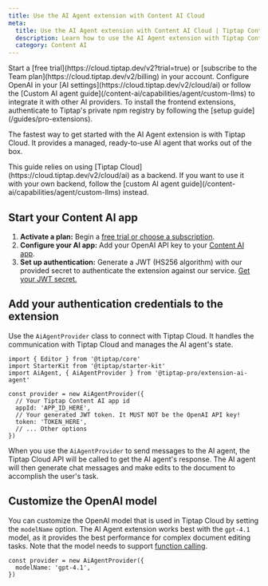 ```yaml
---
title: Use the AI Agent extension with Content AI Cloud
meta:
  title: Use the AI Agent extension with Content AI Cloud | Tiptap Content AI
  description: Learn how to use the AI Agent extension with Tiptap Content AI Cloud.
  category: Content AI
---
```



<Requirements>
  <RequirementItem label="1. Activate trial or subscribe">
    Start a [free trial](https://cloud.tiptap.dev/v2?trial=true) or [subscribe to the Team
    plan](https://cloud.tiptap.dev/v2/billing) in your account.
  </RequirementItem>
  <RequirementItem label="2. Integrate an AI provider">
    Configure OpenAI in your [AI settings](https://cloud.tiptap.dev/v2/cloud/ai) or follow the
    [Custom AI agent guide](/content-ai/capabilities/agent/custom-llms) to integrate it with other
    AI providers.
  </RequirementItem>
  <RequirementItem label="3. Install from private registry">
    To install the frontend extensions, authenticate to Tiptap&apos;s private npm registry by
    following the [setup guide](/guides/pro-extensions).
  </RequirementItem>
</Requirements>

The fastest way to get started with the AI Agent extension is with Tiptap Cloud. It provides a managed, ready-to-use AI agent that works out of the box.

<Callout title="Note" variant="info">
  This guide relies on using [Tiptap Cloud](https://cloud.tiptap.dev/v2/cloud/ai) as a backend. If
  you want to use it with your own backend, follow the [custom AI agent
  guide](/content-ai/capabilities/agent/custom-llms) instead.
</Callout>

## Start your Content AI app

1. **Activate a plan:** Begin a [free trial or choose a subscription](https://cloud.tiptap.dev/v2/billing).
2. **Configure your AI app:** Add your OpenAI API key to your [Content AI app](https://cloud.tiptap.dev/v2/cloud/ai).
3. **Set up authentication:** Generate a JWT (HS256 algorithm) with our provided secret to authenticate the extension against our service. [Get your JWT secret.](https://cloud.tiptap.dev/v2/cloud/ai)

## Add your authentication credentials to the extension

Use the `AiAgentProvider` class to connect with Tiptap Cloud. It handles the communication with Tiptap Cloud and manages the AI agent's state.

```tsx
import { Editor } from '@tiptap/core'
import StarterKit from '@tiptap/starter-kit'
import AiAgent, { AiAgentProvider } from '@tiptap-pro/extension-ai-agent'

const provider = new AiAgentProvider({
  // Your Tiptap Content AI app id
  appId: 'APP_ID_HERE',
  // Your generated JWT token. It MUST NOT be the OpenAI API key!
  token: 'TOKEN_HERE',
  // ... Other options
})
```

When you use the `AiAgentProvider` to send messages to the AI agent, the Tiptap Cloud API will be called to get the AI agent's response. The AI agent will then generate chat messages and make edits to the document to accomplish the user's task.

## Customize the OpenAI model

You can customize the OpenAI model that is used in Tiptap Cloud by setting the `modelName` option. The AI Agent extension works best with the `gpt-4.1` model, as it provides the best performance for complex document editing tasks. Note that the model needs to support [function calling](https://platform.openai.com/docs/guides/function-calling).

```tsx
const provider = new AiAgentProvider({
  modelName: 'gpt-4.1',
})
```
